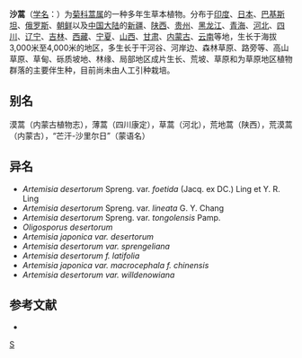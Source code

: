 {{Speciesbox
| taxon = Artemisia desertorum
| binomial_authority = Spreng.
| subdivision_ranks =[[变种|变种]]
| subdivision =
* 沙蒿 ''A. d.'' var. ''desertorum''
* [[东俄洛沙蒿|东俄洛沙蒿]] ''A. d.'' var. ''tongolensis''
* [[矮沙蒿|矮沙蒿]] ''A. d.'' var. ''foetida''
}}

'''沙蒿'''（[[学名|学名]]：{{lang|la|''Artemisia desertorum''}}）为[[菊科|菊科]][[蒿属|蒿属]]的一种多年生草本植物。分布于[[印度|印度]]、[[日本|日本]]、[[巴基斯坦|巴基斯坦]]、[[俄罗斯|俄罗斯]]、[[朝鲜|朝鲜]]以及[[中国大陆|中国大陆]]的[[新疆|新疆]]、[[陕西|陕西]]、[[贵州|贵州]]、[[黑龙江|黑龙江]]、[[青海|青海]]、[[河北|河北]]、[[四川|四川]]、[[辽宁|辽宁]]、[[吉林|吉林]]、[[西藏|西藏]]、[[宁夏|宁夏]]、[[山西|山西]]、[[甘肃|甘肃]]、[[内蒙古|内蒙古]]、[[云南|云南]]等地，生长于海拔3,000米至4,000米的地区，多生长于干河谷、河岸边、森林草原、路旁等、高山草原、草甸、砾质坡地、林缘、局部地区成片生长、荒坡、草原和为草原地区植物群落的主要伴生种，目前尚未由人工引种栽培。

== 别名 ==
漠蒿（内蒙古植物志），薄蒿（四川康定），草蒿（河北），荒地蒿（陕西），荒漠蒿（内蒙古），“芒汗-沙里尔日”（蒙语名）

== 异名 ==
* ''Artemisia desertorum'' Spreng. var. ''foetida'' (Jacq. ex DC.) Ling et Y. R. Ling
* ''Artemisia desertorum'' Spreng. var. ''lineata'' G. Y. Chang
* ''Artemisia desertorum'' Spreng. var. ''tongolensis'' Pamp.
* ''Oligosporus desertorum''
* ''Artemisia japonica var. desertorum''
* ''Artemisia desertorum var. sprengeliana''
* ''Artemisia desertorum f. latifolia''
* ''Artemisia japonica var. macrocephala f. chinensis''
* ''Artemisia desertorum var. willdenowiana''

== 参考文献 ==
<div class="references-small">
* {{cite web| url =http://www.bioinfo.cn/db05/KmzwSpecies.php?action=view&id=4103| title =沙蒿（原变种）| work =《中国高等植物数据库全库》| publisher =中国科学院微生物研究所| author =昆明植物研究所| accessdate =2009-02-24| archive-date =2016-03-05| archive-url =https://web.archive.org/web/20160305022956/http://www.bioinfo.cn/db05/KmzwSpecies.php?action=view&id=4103| dead-url =yes}}
</div>
{{Taxonbar|from=Q11140714}}

[[Category:蒿属|S]]